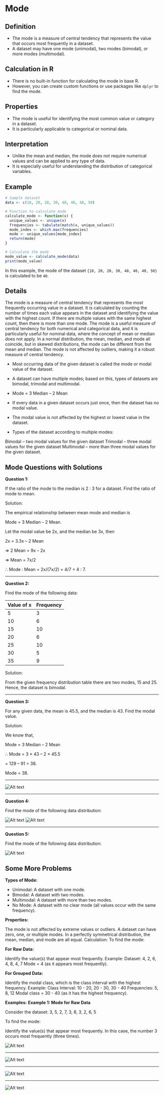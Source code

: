 # Mode

## Definition

- The mode is a measure of central tendency that represents the value that occurs most frequently in a dataset.
- A dataset may have one mode (unimodal), two modes (bimodal), or more modes (multimodal).

## Calculation in R

- There is no built-in function for calculating the mode in base R.
- However, you can create custom functions or use packages like `dplyr` to find the mode.

## Properties

- The mode is useful for identifying the most common value or category in a dataset.
- It is particularly applicable to categorical or nominal data.

## Interpretation

- Unlike the mean and median, the mode does not require numerical values and can be applied to any type of data.
- It is especially useful for understanding the distribution of categorical variables.

## Example

```r
# Sample dataset
data <- c(10, 20, 20, 30, 40, 40, 40, 50)

# Function to calculate mode
calculate_mode <- function(x) {
  unique_values <- unique(x)
  frequencies <- tabulate(match(x, unique_values))
  mode_index <- which.max(frequencies)
  mode <- unique_values[mode_index]
  return(mode)
}

# Calculate the mode
mode_value <- calculate_mode(data)
print(mode_value)
```

In this example, the mode of the dataset `{10, 20, 20, 30, 40, 40, 40, 50}` is calculated to be `40`.

## Details 

The mode is a measure of central tendency that represents the most frequently occurring value in a dataset. It is calculated by counting the number of times each value appears in the dataset and identifying the value with the highest count. If there are multiple values with the same highest count, then there is more than one mode. The mode is a useful measure of central tendency for both numerical and categorical data, and it is particularly useful for nominal data, where the concept of mean or median does not apply. In a normal distribution, the mean, median, and mode all coincide, but in skewed distributions, the mode can be different from the mean and median. The mode is not affected by outliers, making it a robust measure of central tendency.

- Most occurring data of the given dataset is called the mode or modal value of the dataset.
- A dataset can have multiple modes; based on this, types of datasets are bimodal, trimodal and multimodal.
- Mode = 3 Median – 2 Mean
- If every data in a given dataset occurs just once, then the dataset has no modal value.
- The modal value is not affected by the highest or lowest value in the dataset.

- Types of the dataset according to multiple modes:

Bimodal – two modal values for the given dataset
Trimodal – three modal values for the given dataset
Multimodal – more than three modal values for the given dataset.

## Mode Questions with Solutions

**Question 1:**

If the ratio of the mode to the median is 2 : 3 for a dataset. Find the ratio of mode to mean.

Solution:

The empirical relationship between mean mode and median is

Mode = 3 Median – 2 Mean.

Let the modal value be 2x, and the median be 3x, then

2x = 3.3x – 2 Mean

⇒ 2 Mean = 9x – 2x

⇒ Mean = 7x/2

∴ Mode : Mean = 2x/(7x/2) = 4/7 = 4 : 7.

--------------------------------------------------------------------------------------------------------------------

**Question 2:**

Find the mode of the following data:

| Value of x | Frequency |
|------------|-----------|
|      5     |     3     |
|     10     |     6     |
|     15     |    10     |
|     20     |     6     |
|     25     |    10     |
|     30     |     5     |
|     35     |     9     |

Solution:

From the given frequency distribution table there are two modes, 15 and 25. Hence, the dataset is bimodal.

--------------------------------------------------------------------------------------------------------------------

**Question 3:**

For any given data, the mean is 45.5, and the median is 43. Find the modal value.

Solution:

We know that,

Mode = 3 Median – 2 Mean

∴ Mode = 3 × 43 – 2 × 45.5

= 129 – 91 = 38.

Mode = 38.

--------------------------------------------------------------------------------------------------------------------

![Alt text](../../images/7.webp)

-------------------------------------------------------------------------------------------------------------------

**Question 4:**

Find the mode of the following data distribution:

![Alt text](../../images/8.webp)
![Alt text](../../images/9.webp)

--------------------------------------------------------------------------------------------------------------------

**Question 5:**

Find the mode of the following data distribution:

![Alt text](../../images/10.webp)

## Some More Problems

**Types of Mode:**

- Unimodal: A dataset with one mode.
- Bimodal: A dataset with two modes.
- Multimodal: A dataset with more than two modes.
- No Mode: A dataset with no clear mode (all values occur with the same frequency).

**Properties:**

The mode is not affected by extreme values or outliers.
A dataset can have zero, one, or multiple modes.
In a perfectly symmetrical distribution, the mean, median, and mode are all equal.
Calculation: To find the mode:

**For Raw Data:**

Identify the value(s) that appear most frequently.
Example: Dataset: 4, 2, 6, 4, 8, 4, 7 Mode = 4 (as it appears most frequently).

**For Grouped Data:**

Identify the modal class, which is the class interval with the highest frequency.
Example: Class Interval: 10 - 20, 20 - 30, 30 - 40 Frequencies: 5, 8, 12 Modal class = 30 - 40 (as it has the highest frequency).

**Examples:**
**Example 1: Mode for Raw Data**

Consider the dataset: 3, 5, 2, 7, 3, 8, 3, 2, 6, 5

To find the mode:

Identify the value(s) that appear most frequently.
In this case, the number 3 occurs most frequently (three times).

![Alt text](../../images/12.webp)

--------------------------------------------------------------------------------------------------------------------

![Alt text](../../images/13.webp)

--------------------------------------------------------------------------------------------------------------------

![Alt text](../../images/14.webp)

--------------------------------------------------------------------------------------------------------------------

![Alt text](../../images/11.webp)
